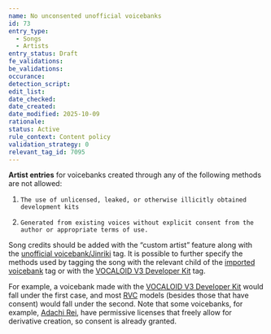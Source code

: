 ```yaml
---
name: No unconsented unofficial voicebanks
id: 73
entry_type:
  - Songs
  - Artists
entry_status: Draft
fe_validations:
be_validations:
occurance:
detection_script:
edit_list:
date_checked:
date_created:
date_modified: 2025-10-09
rationale:
status: Active
rule_context: Content policy
validation_strategy: 0
relevant_tag_id: 7095
---
```


**Artist entries** for voicebanks created through any of the following methods are not allowed: 

1.     The use of unlicensed, leaked, or otherwise illicitly obtained development kits
2.     Generated from existing voices without explicit consent from the author or appropriate terms of use.

Song credits should be added with the “custom artist” feature along with the [unofficial voicebank/Jinriki](https://vocadb.net/T/7095/unofficial-voicebank) tag. It is possible to further specify the methods used by tagging the song with the relevant child of the [imported voicebank](https://vocadb.net/T/6363/imported-voicebank) tag or with the [VOCALOID V3 Developer Kit](https://vocadb.net/T/12114/vocaloid-v3-developer-kit) tag.

For example,  a voicebank made with the [VOCALOID V3 Developer Kit](https://vocadb.net/T/12114) would fall under the first case,  and most [RVC](https://vocadb.net/T/9730/rvc-ai) models (besides those that have consent) would fall under the second. Note that some voicebanks, for example, [Adachi Rei](https://vocadb.net/Ar/74389), have permissive licenses that freely allow for derivative creation, so consent is already granted.
     

